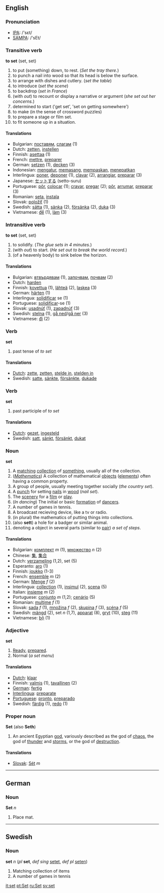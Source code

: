 ==English==
=== Pronunciation ===
*[[w:IPA|IPA]]: /'sεt/
*[[w:SAMPA|SAMPA]]: /'sEt/

=== Transitive verb ===

'''to set''' (set, set)

# to put (something) down, to rest.  (''Set the tray there.'')
# to punch a nail into wood so that its head is below the surface.
# to arrange with dishes and cutlery. (''set the table'')
# to introduce (''set the scene'')
# to backdrop (''set in France'')
# (with ''out'') to recount or display a narrative or argument (''she set out her concerns.'')
# determined to start ('get set', 'set on getting somewhere') 
# to make (in the sense of crossword puzzles)
# to prepare a stage or film set.
# to fit someone up in a situation.

==== Translations ====
*Bulgarian: [[поставям]], [[слагам]] (1)
*Dutch: [[zetten]], [[instellen]]
*Finnish: [[asettaa]] (1)
*French: [[mettre]], [[preparer]]
*German: [[setzen]] (1), [[decken]] (3)
*Indonesian: [[atur|mengatur]], [[pasang|memasang]], [[pas|mempaskan]], [[tepat|menepatkan]]
*Interlingua: [[poner]], [[deponer]] (1), [[clavar]] (2), [[arrangiar]], [[preparar]] (3)
*Japanese: [[セット]]する (setto-suru)
*Portuguese: [[pôr]], [[colocar]] (1); [[cravar]], [[pregar]] (2); [[pôr]], [[arrumar]], [[preparar]] (3)
*Romanian: [[seta]], [[instala]]
*Slovak: [[položiť]] (1)
*Swedish: [[sätta]] (1), [[sänka]] (2), [[försänka]] (2), [[duka]] (3)
*Vietnamese: [[để]] (1), [[làm#Vietnamese|làm]] (3)

=== Intransitive verb ===

'''to set''' (set, set)

# to solidify. (''The glue sets in 4 minutes.'')
# (with ''out'') to start.  (''He set out to break the world record.'')
# (of a heavenly body) to sink below the horizon.

==== Translations ====

*Bulgarian: [[втвърдявам]] (1), [[започвам]], [[почвам]] (2)
*Dutch: [[harden]]
*Finnish: [[kovettua]] (1), [[lähteä]] (2), [[laskea]] (3)
*German: [[härten]] (1)
*Interlingua: [[solidificar]] se (1)
*Portuguese: [[solidificar]]-se (1)
*Slovak: [[usadnúť]] (1), [[zapadnúť]] (3)
*Swedish: [[stelna]] (1), [[gå ned]]/[[gå ner]] (3)
*Vietnamese: [[đi]] (2)

=== Verb ===
'''set'''
# past tense of ''to set''
==== Translations ====
*[[Dutch]]: [[zette]], [[zetten]], [[stelde in]], [[stelden in]]
*Swedish: [[satte]], [[sänkte]], [[försänkte]], [[dukade]]

=== Verb ===
'''set'''
# past participle of ''to set''
==== Translations ====
*[[Dutch]]: [[gezet]], [[ingesteld]]
*Swedish: [[satt]], [[sänkt]], [[försänkt]], [[dukat#Swedish|dukat]]

=== Noun ===
'''set'''
# A [[match]]ing [[collection]] of [[something]], usually all of the collection.
# (''[[Mathematics]]'') A collection of mathematical [[object]]s ([[element]]s) often having a common property.
#A group of people, usually meeting together socially (''the country set'').
# A [[punch]] for setting [[nail]]s in [[wood]] (''nail set'').
# The [[scenery]] for a [[film]] or [[play]].
# (''In dancing'') The initial or basic [[formation]] of [[dancer]]s.
# A number of games in tennis.
# A broadcast recieving device, like a tv or radio.
# (in plural) the mathematics of putting things into collections.
# (also '''sett''') a hole for a badger or similar animal.
# denoting a object in several parts (similar to [[pair]]) ''a set of steps''.
==== Translations ====
*Bulgarian: [[комплект]] ''m'' (1), [[множество]] ''n'' (2)
*Chinese: [[集]], [[集合]]
*Dutch: [[verzameling]] (1,2), set (5)
*Esperanto: [[aro]] (1)
*Finnish: [[joukko]] (1-3)
*French:  [[ensemble]] ''m'' (2)
*German: [[Menge]] ''f'' (2)
*Interlingua: [[collection]] (1), [[insimul]] (2), [[scena]] (5)
*Italian: [[insieme]] ''m'' (2)
*Portuguese: [[conjunto]] ''m'' (1,2); [[cenário]] (5)
*Romanian: [[mulţime]] ''f'' (1)
*Slovak: [[sada]] ''f'' (1), [[množina]] ''f'' (2), [[skupina]] ''f'' (3), [[scéna]] ''f'' (5)
*Swedish: [[mängd]] (2), set ''n'' (1,7), [[apparat]] (8), [[gryt]] (10), [[steg]] (11)
*Vietnamese: [[bộ]] (1)

=== Adjective ===
'''set'''
# [[Ready]], [[prepared]].
# Normal (''a set menu'')

====Translations====
*[[Dutch]]: [[klaar]]
*Finnish: [[valmis]] (1), [[tavallinen]] (2)
*[[German]]: [[fertig]]
*[[Interlingua]]: [[preparate]]
*[[Portuguese]]: [[pronto]], [[preparado]]
*Swedish: [[färdig]] (1), [[redo]] (1)

=== Proper noun ===
'''Set''' (also '''Seth''')

# An ancient Egyptian [[god]], variously described as the god of [[chaos]], the god of [[thunder]] and [[storms]], or the god of [[destruction]].

==== Translations ====
*[[Slovak]]: [[Sét]] ''m''

----
==German==
===Noun===
'''Set''' ''n''

# Place mat.
----
==Swedish==
===Noun===
'''set''' ''n'' (''pl'' '''set''', ''def sing'' [[setet]], ''def pl'' [[seten]])

#Matching collection of items
#A number of games in tennis

[[it:set]]
[[pt:Set]]
[[ru:Set]]
[[sv:set]]